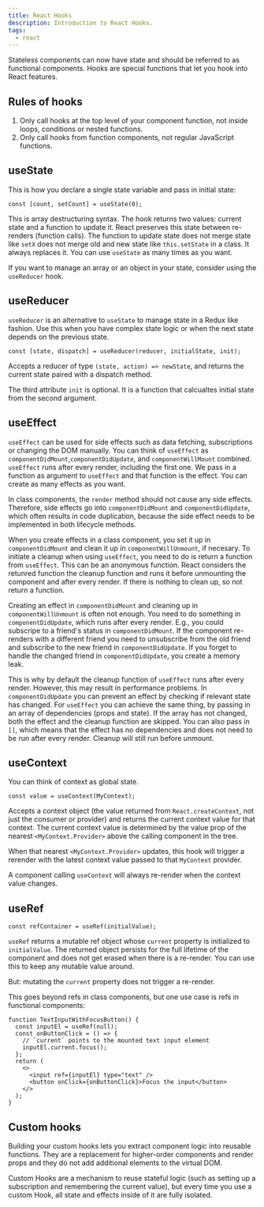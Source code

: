 ```yaml
---
title: React Hooks
description: Introduction to React Hooks.
tags:
  - react
---
```


Stateless components can now have state and should be referred to as functional
components. Hooks are special functions that let you hook into React features.

## Rules of hooks

1. Only call hooks at the top level of your component function, not inside
   loops, conditions or nested functions.
1. Only call hooks from function components, not regular JavaScript functions.

## useState

This is how you declare a single state variable and pass in initial state:

```
const [count, setCount] = useState(0);
```

This is array destructuring syntax. The hook returns two values: current state
and a function to update it. React preserves this state between re-renders
(function calls). The function to update state does not merge state like `setX`
does not merge old and new state like `this.setState` in a class. It always
replaces it. You can use `useState` as many times as you want.

If you want to manage an array or an object in your state, consider using the
`useReducer` hook.

## useReducer

`useReducer` is an alternative to `useState` to manage state in a Redux like
fashion. Use this when you have complex state logic or when the next state
depends on the previous state.

```
const [state, dispatch] = useReducer(reducer, initialState, init);
```

Accepts a reducer of type `(state, action) => newState`, and returns the current
state paired with a dispatch method.

The third attribute `init` is optional. It is a function that calcualtes initial
state from the second argument.

## useEffect

`useEffect` can be used for side effects such as data fetching, subscriptions or
changing the DOM manually. You can think of `useEffect` as
`componentDidMount`,`componentDidUpdate`, and `componentWillMount` combined.
`useEffect` runs after every render, including the first one. We pass in a
function as argument to `useEffect` and that function is the effect. You can
create as many effects as you want.

In class components, the `render` method should not cause any side effects.
Therefore, side effects go into `componentDidMount` and `componentDidUpdate`,
which often results in code duplication, because the side effect needs to be
implemented in both lifecycle methods.

When you create effects in a class component, you set it up in
`componentDidMount` and clean it up in `componentWillUnmount`, if necesary. To
initiate a cleanup when using `useEffect`, you need to do is return a function
from `useEffect`. This can be an anonymous function. React considers the
retunred function the cleanup function and runs it before unmounting the
component and after every render. If there is nothing to clean up, so not return
a function.

Creating an effect in `componentDidMount` and cleaning up in
`componentWillUnmount` is often not enough. You need to do something in
`componentDidUpdate`, which runs after every render. E.g., you could subscripe
to a friend's status in `componentDidMount`. If the component re-renders with a
different friend you need to unsubscribe from the old friend and subscribe to
the new friend in `componentDidUpdate`. If you forget to handle the changed
friend in `componentDidUpdate`, you create a memory leak.

This is why by default the cleanup function of `useEffect` runs after every
render. However, this may result in performance problems. In
`componentDidUpdate` you can prevent an effect by checking if relevant state has
changed. For `useEffect` you can achieve the same thing, by passing in an array
of dependencies (props and state). If the array has not changed, both the effect
and the cleanup function are skipped. You can also pass in `[]`, which means
that the effect has no dependencies and does not need to be run after every
render. Cleanup will still run before unmount.

## useContext

You can think of context as global state.

```
const value = useContext(MyContext);
```

Accepts a context object (the value returned from `React.createContext`, not
just the consumer or provider) and returns the current context value for that
context. The current context value is determined by the value prop of the
nearest `<MyContext.Provider>` above the calling component in the tree.

When that nearest `<MyContext.Provider>` updates, this hook will trigger a
rerender with the latest context value passed to that `MyContext` provider.

A component calling `useContext` will always re-render when the context value
changes.

## useRef

```
const refContainer = useRef(initialValue);
```

`useRef` returns a mutable ref object whose `current` property is initialized to
`initialValue`. The returned object persists for the full lifetime of the
component and does not get erased when there is a re-render. You can use this to
keep any mutable value around.

But: mutating the `current` property does not trigger a re-render.

This goes beyond refs in class components, but one use case is refs in
functional components:

```
function TextInputWithFocusButton() {
  const inputEl = useRef(null);
  const onButtonClick = () => {
    // `current` points to the mounted text input element
    inputEl.current.focus();
  };
  return (
    <>
      <input ref={inputEl} type="text" />
      <button onClick={onButtonClick}>Focus the input</button>
    </>
  );
}
```

## Custom hooks

Building your custom hooks lets you extract component logic into reusable
functions. They are a replacement for higher-order components and render props
and they do not add additional elements to the virtual DOM.

Custom Hooks are a mechanism to reuse stateful logic (such as setting up a
subscription and remembering the current value), but every time you use a custom
Hook, all state and effects inside of it are fully isolated.

